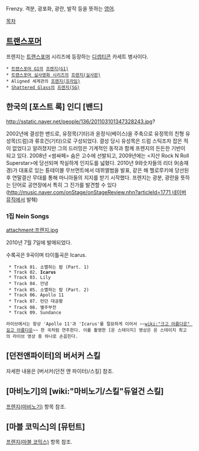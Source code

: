 Frenzy. 격분, 광포화, 광란, 발작 등을 뜻하는 [[영어]].

[[목차]]
== [[트랜스포머]] ==
프렌지는 [[트랜스포머]] 시리즈에 등장하는 [[디셉티콘]] 카세트 병사이다.
 * [[트랜스포머 G1]]의 [[프렌지(G1)]]
 * [[트랜스포머 실사영화 시리즈]]의 [[프렌지(실사판)]]
 * Aligned 세계관의 [[프렌지(프라임)]]
 * [[Shattered Glass]]의 [[프렌지(SG)]]


== 한국의 [포스트 록] 인디 [밴드] ==
http://sstatic.naver.net/people/136/201103101347328243.jpg?

2002년에 결성한 밴드로, 유정목(기타)과 윤정식(베이스)을 주축으로 유정목의 친형 유성목(드럼)과 류호건(기타)으로 구성되었다. 결성 당시 유성목은 드럼 스틱조차 잡은 적이 없었다고 알려졌지만 그의 드러밍은 기계적인 동작과 함께 프렌지의 든든한 기반이 되고 있다. 2008년 <쌈싸페> 숨은 고수에 선발되고, 2009년에는 <지산 Rock N Roll Superstar>에 당선되며 착실하게 인지도를 넓혔다. 2010년 9와숫자들의 리더 9(송재경)가 대표로 있는 튠테이블 무브먼트에서 데뷔앨범을 발표, 같은 해 헬로루키에 당선된 후 연말결산 무대를 통해 마니아들의 지지를 받기 시작했다. 프렌지는 광분, 광란을 뜻하는 단어로 공연장에서 특히 그 진가를 발견할 수 있다 ([[http://music.naver.com/onStage/onStageReview.nhn?articleId=1771 네이버 뮤직]]에서 발췌)


=== 1집 Nein Songs ===

attachment:프렌지.jpg

2010년 7월 7일에 발매되었다.

수록곡은 9곡이며 타이틀곡은 Icarus.

  * Track 01. 소멸하는 밤 (Part. 1) 
  * Track 02. '''Icarus'''
  * Track 03. Lily
  * Track 04. 안녕
  * Track 05. 소멸하는 밤 (Part. 2) 
  * Track 06. Apollo 11
  * Track 07. 런던 대공황
  * Track 08. 별주부전
  * Track 09. Sundance

 라이브에서는 항상 'Apollo 11'과 'Icarus'를 절묘하게 이어서 ~~[[wiki:"크고 아름다운" 길고 아름다운]]~~ 한 곡처럼 연주한다. 이를 촬영한 [온 스테이지] 영상은 온 스테이지 최고의 라이브 영상 중 하나로 손꼽힌다.

{{{#!html
<iframe width="560" height="315" src="//www.youtube.com/embed/lU-4lopxaeE" frameborder="0" allowfullscreen></iframe>
}}}

== [던전앤파이터]의 버서커 스킬 ==

자세한 내용은 [버서커(던전 앤 파이터)/스킬] 참조.
== [마비노기]의 [wiki:"마비노기/스킬"듀얼건 스킬] ==
[[프렌지(마비노기)]] 항목 참조.

== [마블 코믹스]의 [뮤턴트] ==
[[프렌지(마블 코믹스)]] 항목 참조.

